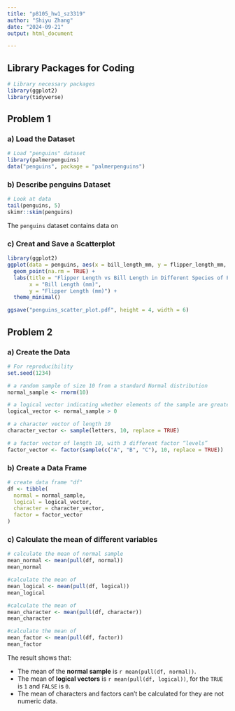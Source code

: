 ```yaml
---
title: "p8105_hw1_sz3319"
author: "Shiyu Zhang"
date: "2024-09-21"
output: html_document

---
```



## Library Packages for Coding

```r
# Library necessary packages
library(ggplot2)
library(tidyverse)
```

## Problem 1

### a) Load the Dataset

```r
# Load "penguins" dataset
library(palmerpenguins)
data("penguins", package = "palmerpenguins")
```

### b) Describe **penguins** Dataset

```r
# Look at data
tail(penguins, 5)
skimr::skim(penguins)
```

The `penguins` dataset contains data on 


### c) Creat and Save a Scatterplot

```r
library(ggplot2)
ggplot(data = penguins, aes(x = bill_length_mm, y = flipper_length_mm, color = species)) +
  geom_point(na.rm = TRUE) +
  labs(title = "Flipper Length vs Bill Length in Different Species of Penguins",
       x = "Bill Length (mm)",
       y = "Flipper Length (mm)") +
  theme_minimal()
```

```r
ggsave("penguins_scatter_plot.pdf", height = 4, width = 6)
```


## Problem 2

### a) Create the Data

```r
# For reproducibility
set.seed(1234)

# a random sample of size 10 from a standard Normal distribution
normal_sample <- rnorm(10)

# a logical vector indicating whether elements of the sample are greater than 0
logical_vector <- normal_sample > 0

# a character vector of length 10
character_vector <- sample(letters, 10, replace = TRUE)

# a factor vector of length 10, with 3 different factor “levels”
factor_vector <- factor(sample(c("A", "B", "C"), 10, replace = TRUE))
```


### b) Create a Data Frame

```r
# create data frame "df"
df <- tibble(
  normal = normal_sample,
  logical = logical_vector,
  character = character_vector,
  factor = factor_vector
)
```

### c) Calculate the mean of different variables

```r
# calculate the mean of normal sample
mean_normal <- mean(pull(df, normal))
mean_normal

#calculate the mean of 
mean_logical <- mean(pull(df, logical))
mean_logical

#calculate the mean of 
mean_character <- mean(pull(df, character))
mean_character

#calculate the mean of 
mean_factor <- mean(pull(df, factor))
mean_factor
```

The result shows that:

* The mean of the **normal sample** is `r mean(pull(df, normal))`.
* The mean of **logical vectors** is `r mean(pull(df, logical))`, for the `TRUE` is `1` and `FALSE` is `0`.
* The mean of characters and factors can't be calculated for they are not numeric data.




